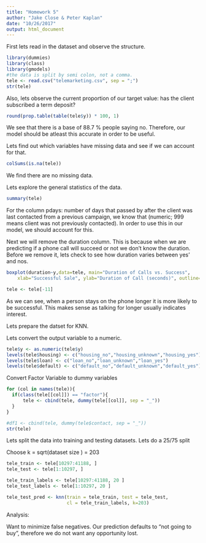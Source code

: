 ```yaml
---
title: "Homework 5"
author: "Jake Close & Peter Kaplan"
date: "10/26/2017"
output: html_document
---
```



First lets read in the dataset and observe the structure.
```r
library(dummies)
library(class)
library(gmodels)
#the data is split by semi colon, not a comma.
tele <- read.csv("telemarketing.csv", sep = ";")
str(tele)
```

Also, lets observe the current proportion of our target value: has the client subscribed a term deposit?

```r
round(prop.table(table(tele$y)) * 100, 1)
```
We see that there is a base of 88.7 % people saying no. Therefore, our model should be atleast this accurate in order to be useful.


Lets find out which variables have missing data and see if we can account for that.
```r
colSums(is.na(tele))
```
We find there are no missing data.

Lets explore the general statistics of the data.
```r
summary(tele)
```
For the column pdays: number of days that passed by after the client was last contacted from a previous campaign, we know that  (numeric; 999 means client was not previously contacted). In order to use this in our model, we should account for this.




Next we will remove the duration column. This is because when we are predicting if a phone call will succeed or not we don't know the duration. Before we remove it, lets check to see how duration varies between yes' and nos. 
```r

boxplot(duration~y,data=tele, main="Duration of Calls vs. Success", 
  	xlab="Successful Sale", ylab="Duration of Call (seconds)", outline=FALSE)

tele <- tele[-11]

```
As we can see, when a person stays on the phone longer it is more likely to be successful. This makes sense as talking for longer usually indicates interest.

Lets prepare the datset for KNN.

Lets convert the output variable to a numeric.
```r
tele$y <- as.numeric(tele$y)
levels(tele$housing) <- c("housing_no","housing_unknown","housing_yes")
levels(tele$loan) <- c("loan_no","loan_unknown","loan_yes")
levels(tele$default) <- c("default_no","default_unknown","default_yes")

```


Convert Factor Variable to dummy variables
```r
for (col in names(tele)){
  if(class(tele[[col]]) == "factor"){
      tele <- cbind(tele, dummy(tele[[col]], sep = "_"))
  }
}

#df1 <- cbind(tele, dummy(tele$contact, sep = "_"))
str(tele)
```


Lets split the data into training and testing datasets. Lets do a 25/75 split

Choose k  = sqrt(dataset size ) = 203
```r
tele_train <- tele[10297:41188, ]
tele_test <- tele[1:10297, ]

tele_train_labels <- tele[10297:41188, 20 ]
tele_test_labels <- tele[1:10297, 20 ]

tele_test_pred <- knn(train = tele_train, test = tele_test,
                      cl = tele_train_labels, k=203)
```

Analysis:

Want to minimize false negatives. Our prediction defaults to "not going to buy", therefore we do not want any opportunity lost.
